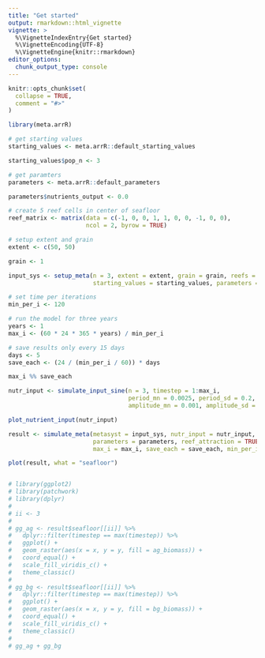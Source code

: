 ```yaml
---
title: "Get started"
output: rmarkdown::html_vignette
vignette: >
  %\VignetteIndexEntry{Get started}
  %\VignetteEncoding{UTF-8}
  %\VignetteEngine{knitr::rmarkdown}
editor_options: 
  chunk_output_type: console
---
```


```r
knitr::opts_chunk$set(
  collapse = TRUE,
  comment = "#>"
)
```

```r
library(meta.arrR)

# get starting values
starting_values <- meta.arrR::default_starting_values

starting_values$pop_n <- 3

# get paramters
parameters <- meta.arrR::default_parameters

parameters$nutrients_output <- 0.0

# create 5 reef cells in center of seafloor
reef_matrix <- matrix(data = c(-1, 0, 0, 1, 1, 0, 0, -1, 0, 0), 
                      ncol = 2, byrow = TRUE)

# setup extent and grain
extent <- c(50, 50)

grain <- 1

input_sys <- setup_meta(n = 3, extent = extent, grain = grain, reefs = reef_matrix, 
                        starting_values = starting_values, parameters = parameters)

# set time per iterations
min_per_i <- 120

# run the model for three years
years <- 1
max_i <- (60 * 24 * 365 * years) / min_per_i

# save results only every 15 days
days <- 5
save_each <- (24 / (min_per_i / 60)) * days

max_i %% save_each

nutr_input <- simulate_input_sine(n = 3, timestep = 1:max_i,
                                  period_mn = 0.0025, period_sd = 0.2, 
                                  amplitude_mn = 0.001, amplitude_sd = 0)

plot_nutrient_input(nutr_input)

result <- simulate_meta(metasyst = input_sys, nutr_input = nutr_input,
                        parameters = parameters, reef_attraction = TRUE,
                        max_i = max_i, save_each = save_each, min_per_i = min_per_i)

plot(result, what = "seafloor")


# library(ggplot2)
# library(patchwork)
# library(dplyr)
# 
# ii <- 3
# 
# gg_ag <- result$seafloor[[ii]] %>% 
#   dplyr::filter(timestep == max(timestep)) %>% 
#   ggplot() + 
#   geom_raster(aes(x = x, y = y, fill = ag_biomass)) + 
#   coord_equal() + 
#   scale_fill_viridis_c() + 
#   theme_classic()
# 
# gg_bg <- result$seafloor[[ii]] %>% 
#   dplyr::filter(timestep == max(timestep)) %>% 
#   ggplot() + 
#   geom_raster(aes(x = x, y = y, fill = bg_biomass)) + 
#   coord_equal() + 
#   scale_fill_viridis_c() + 
#   theme_classic()
# 
# gg_ag + gg_bg

```
